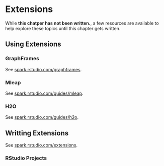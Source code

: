 # Extensions {#extensions}

While **this chatper has not been written.**, a few resources are available to help explore these topics until this chapter gets written.

## Using Extensions

### GraphFrames

See [spark.rstudio.com/graphframes](http://spark.rstudio.com/graphframes/).

### Mleap

See [spark.rstudio.com/guides/mleap](http://spark.rstudio.com/guides/mleap/).

### H2O

See [spark.rstudio.com/guides/h2o](http://spark.rstudio.com/guides/h2o/).

## Writting Extensions

See [spark.rstudio.com/extensions](http://spark.rstudio.com/extensions/).

### RStudio Projects
